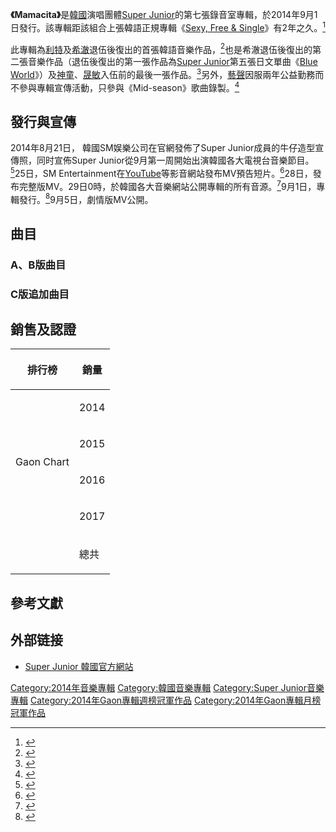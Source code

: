 {{about|Super Junior專輯|日語單曲| Mamacita (單曲)}}
{{Infobox Album
| Name = Mamacita
| Type = 專輯
| Longtype =
| Artist = [[Super_Junior|Super Junior]]
| Cover = The 7th Album Mamacita (A Ver.).jpg
| Caption = 《Mamacita》專輯封面（7輯A版）
| Released = 2014年9月1日
| Recorded = 2014年
| Genre = 流行、R&B、舞曲、抒情
| Length = 37:44
| Label =[[SM娛樂|韓國SM娱樂有限公司]]
| Producer = 
| Chart position = 
| Reviews = 
| Last album = 《[[Hero_(Super_Junior專輯)|Hero]]》<br />（2013）
| This album = '''《Mamacita》'''<br />（2014）
| Next album = 《[[Devil_(Super_Junior專輯)|Devil]]》<br />（2015）
| Misc          = {{Extra album cover
| Upper caption = 改版專輯
| Type          = studio
| Cover         = SuperJunior_This_Is_Love.jpg
| Lower caption = 《This Is Love》改版專輯封面（7輯C版）
| Misc           = }}
{{Singles
  | promo          =yes
  | Name           =《Mamacita》
  | Type           = studio
  | single 1       = Mamacita
  | single 1 date  = 2014年9月1日
  | single 2       = This Is Love
  | single 2 date  = 2014年10月27日
  | single 3       = Evanesce
  | single 3 date  = 2014年10月27日
}}
{{External music video|Type=album|{{YouTube|q_krT35dgDM|Mamacita}}<br />{{YouTube|TYiIpocQxL8|Mamacita<small>（劇情版MV）</small>}}<br />{{YouTube|utmykx9RUEw|This Is Love}}<br />{{YouTube|dzhOqwF8qHg&|Evanesce}} }}
}}

'''《Mamacita》'''是[[韓國|韓國]]演唱團體[[Super_Junior|Super Junior]]的第七張錄音室專輯，於2014年9月1日發行。該專輯距該組合上張韓語正規專輯《[[Sexy,_Free_&_Single|Sexy, Free & Single]]》有2年之久。<ref>{{cite news|title=Super Junior攜7輯《Mamacita》重磅回歸|url=http://www.koreastardaily.com/tc/photo/46563|publisher=韓星網|date=2014年8月28日|accessdate=2014年8月28日|language=zh|archive-date=2020年4月12日|archive-url=https://web.archive.org/web/20200412175106/https://www.koreastardaily.com/tc/photo/46563|dead-url=no}}</ref>

此專輯為[[利特|利特]]及[[希澈|希澈]]退伍後復出的首張韓語音樂作品，<ref>{{cite news|title=Super Junior新輯《Mamacita》記者會 利特退伍後首亮相|url=http://www.koreastardaily.com/tc/photo/46882|publisher=韓星網|date=2014年8月28日|accessdate=2014年8月28日|language=zh|archive-date=2020年4月12日|archive-url=https://web.archive.org/web/20200412175110/https://www.koreastardaily.com/tc/photo/46882|dead-url=no}}</ref>也是希澈退伍後復出的第二張音樂作品（退伍後復出的第一張作品為[[Super_Junior|Super Junior]]第五張日文單曲《[[Blue_World|Blue World]]》）及[[神童_(藝人)|神童]]、[[晟敏|晟敏]]入伍前的最後一張作品。<ref>{{cite news|title=Super Junior神童 「希望可以在舞台上剔髮」|url=http://www.koreastardaily.com/tc/news/46883|publisher=韓星網|date=2014年8月28日|accessdate=2014年8月28日|language=zh|archive-date=2020年4月12日|archive-url=https://web.archive.org/web/20200412175115/https://www.koreastardaily.com/tc/news/46883|dead-url=no}}</ref>另外，[[藝聲|藝聲]]因服兩年公益勤務而不參與專輯宣傳活動，只參與《Mid-season》歌曲錄製。<ref>{{cite news|title=Super Junior藝聲 正規七輯也包含了他的「藝術聲音」|url=http://www.koreastardaily.com/tc/news/46887|publisher=韓星網|date=2014年8月28日|accessdate=2014年8月28日|language=zh|archive-date=2020年4月12日|archive-url=https://web.archive.org/web/20200412174154/https://www.koreastardaily.com/tc/news/46887|dead-url=no}}</ref>

==發行與宣傳==
2014年8月21日， 韓國SM娱樂公司在官網發佈了Super Junior成員的牛仔造型宣傳照，同时宣佈Super Junior從9月第一周開始出演韓國各大電視台音樂節目。<ref>{{cite news|title=SJ新專輯造型曝光 下周開始出演音樂節目|url=http://ent.sina.com.cn/y/k/2014-08-21/09164195567.shtml|publisher=新浪娱樂|date=2014年8月21日|accessdate=2014年8月28日|language=zh|archive-date=2020年4月12日|archive-url=https://web.archive.org/web/20200412175123/http://ent.sina.com.cn/y/k/2014-08-21/09164195567.shtml|dead-url=no}}</ref>25日，SM Entertainment在[[YouTube|YouTube]]等影音網站發布MV預告短片。<ref>{{cite news|title=SJ公開新歌MV預告視频 化身帥氣西部牛仔|url=http://ent.sina.com.cn/y/k/2014-08-25/17364198057.shtml|publisher=新浪娱樂|date=2014年8月25日|accessdate=2014年8月28日|language=zh|archive-date=2020年4月12日|archive-url=https://web.archive.org/web/20200412175141/http://ent.sina.com.cn/y/k/2014-08-25/17364198057.shtml|dead-url=no}}</ref>28日，發布完整版MV。29日0時，於韓國各大音樂網站公開專輯的所有音源。<ref>{{cite news|title=Super Junior《Mamacita》 含東海自創曲共10首新曲將於29日0時公開|url=http://www.koreastardaily.com/tc/news/46898|publisher=韓星網|date=2014年8月28日|accessdate=2014年8月28日|language=zh|archive-date=2020年4月12日|archive-url=https://web.archive.org/web/20200412175144/https://www.koreastardaily.com/tc/news/46898|dead-url=no}}</ref>9月1日，專輯發行。<ref>{{cite news|title=Super Junior新專輯大轉型 《Mamacita》創新風潮|url=http://www.koreastardaily.com/tc/photo/46654|publisher=韓星網|date=2014年8月25日|accessdate=2014年8月28日|language=zh|archive-date=2020年4月12日|archive-url=https://web.archive.org/web/20200412175140/https://www.koreastardaily.com/tc/photo/46654|dead-url=no}}</ref>9月5日，劇情版MV公開。

==曲目==
===A、B版曲目===
{{tracklist
| font_size       = 90%
| collapsed = 
| headline = 
| extra_column = 韓語曲名
| total_length = 37:44

| title1 = Mamacita
| note1 = 
| lyrics1 = 俞永鎮
| music1 = [[俞永鎮|俞永鎮]]<br />DOM<br />Lee Hyun Seung<br />J.SOL<br />Teddy Riley
| extra1 = 아야야
| length1 = 3:27

| title2 = Midnight Blues
| lyrics2 = Shin Jinhye<br />Lee Yoo Jin
| music2 = Jason Gill<br />Curtis Richa<br />Emanuel Olsson
| extra2 = 춤을 춘다
| length2 = 4:21

| title3 = Evanesce
| lyrics3 = Misfit
| music3 = DOM<br />Kim Tae Sung<br />Andrew Choi<br />Teddy Riley
| extra3 = 백일몽
| length3 = 3:44

| title4 = Raining Spell for Love
| lyrics4 = Jung Ju Hee
| music4 = DOM<br />lee Hyun Seung<br />J.SOL<br />Teddy Riley
| extra4 = 사랑이 멎지 않게
| length4 = 3:22

| title5 = Shirt
| lyrics5 = 李東海<br />Team One Sound
| music5 = [[東海_(藝人)|李東海]]<br />Team One Sound
| extra5 = 
| length5 = 3:28

| title6 = This Is Love
| lyrics6 = Kim Ji Won<br />Cho Yoon Kyung
| music6 = Kim Ji Hoo<br />Park Seul Gi<br />Lola Fair<br />Nermin Harambasic
| extra6 = 
| length6 = 3:49

| title7 = Let's Dance
| lyrics7 = Seo Ji-eum
| music7 = Im Kwang Wook<br />Ylva Dimberg<br />Nermin Harambasic
| extra7 = 
| length7 = 3:45

| title8 = Too Many Beautiful Girls
| lyrics8 = Kim In Hyung<br />Shin Jin Hye<br />Lee Seu Ran
| music8 = Chris Young<br />Andy Jackson
| extra8 =
| length8 = 3:20

| title9 =  Mid-season
| lyrics9 = Hwang Hyun
| music9 = Hwang Hyun
| extra9 = 환절기
| length9 = 4:01

| title10 = Islands
| lyrics10 = Seo Ji-eum<br />Lee Yoo Jin<br />Cho Yoon Kyung
| music10 = Ricky Hanley<br />Alex Holmgren<br />Andreas Stone Johansson
| extra10 = 
| length10 = 4:27
}}

===C版追加曲目===
{{tracklist
| font_size       = 90%
| collapsed       = 
| headline        = 
| extra_column    = 韓語曲名
| total_length    = 49:23

| title1          = This Is Love
| note1          = Stage Version
| lyrics1         = Kim Ji Won<br />Cho Yoon Kyung
| music1          = Kim Ji Hoo<br />Park Seul Gi<br />Lola Fair<br />Nermin Harambasic
| extra1          =
| length1         = 4:07

| title2          = Hit Me Up
| lyrics2         = 李彩潤
| music2          = Teddy Riley<br />DOM<br />Lee Hyun Seung 
| extra2          =
| length2         = 3:24

| title3          = Don't Leave Me
| note3          = 
| lyrics3         = 崔始源<br />Iconic Sounds
| music3          = [[崔始源|崔始源]]<br />Iconic Sounds
| extra3          = 
| length3         = 3:41

| title4          = ...ing
| note4          = [[Super_Junior-K.R.Y.|Super Junior-K.R.Y.]]演唱
| lyrics4         = Park Chang Hyun
| music4          = Park Chang Hyun
| extra4          = 중
| length4         = 4:16
}}



==銷售及認證==
{| class="wikitable"
! 排行榜
! colspan="2" |銷量
|- 
! rowspan="4" | Gaon Chart
| 2014
| 409,296 <ref>{{Cite web |url=http://gaonchart.co.kr/main/section/chart/album.gaon?nationGbn=T&serviceGbn=&targetTime=2014&hitYear=2014&termGbn=year |title=存档副本 |accessdate=2018-05-17 |archive-date=2015-06-27 |archive-url=https://web.archive.org/web/20150627035122/http://www.gaonchart.co.kr/main/section/chart/album.gaon?nationGbn=T&serviceGbn=&termGbn=year |dead-url=no }}</ref> 
|- 
| 2015
| 627+
|- 
| 2016
| N/A
|- 
| 2017
| N/A
|- 
|
| 總共
| 409,923+
|}

==參考文獻==
{{reflist|2}}

==外部链接==
*{{ko icon}} [http://superjunior.smtown.com/ Super Junior 韓國官方網站] {{Wayback|url=http://superjunior.smtown.com/ |date=20171108214141 }}

{{Super Junior}}
{{Gaon專輯週榜冠軍 (2014年)|2014年9月6日－13日、11月1日－8日，共4週}}
{{Gaon專輯月榜冠軍 (2010年代前期)|2014年9月－10月}}
[[Category:2014年音樂專輯|Category:2014年音樂專輯]]
[[Category:韓國音樂專輯|Category:韓國音樂專輯]]
[[Category:Super_Junior音樂專輯|Category:Super Junior音樂專輯]]
[[Category:2014年Gaon專輯週榜冠軍作品|Category:2014年Gaon專輯週榜冠軍作品]]
[[Category:2014年Gaon專輯月榜冠軍作品|Category:2014年Gaon專輯月榜冠軍作品]]